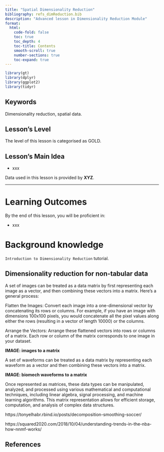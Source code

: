 ---
title: "Spatial Dimensionality Reduction"
bibliography: refs_dimReduction.bib
description: "Advanced lesson in Dimensionality Reduction Module"
format:
  html:
    code-fold: false
    toc: true
    toc_depth: 4
    toc-title: Contents
    smooth-scroll: true
    number-sections: true
    toc-expand: true
---

```{r,  warning=FALSE, message=FALSE, echo=FALSE}
library(gt)
library(dplyr)
library(ggplot2)
library(tidyr)
```

::: callout-tip
## Keywords

Dimensionality reduction, spatial data.
:::

::: callout-note
## Lesson's Level

The level of this lesson is categorised as GOLD.
:::

::: callout-tip
## Lesson's Main Idea

-   xxx  
:::

Data used in this lesson is provided by **XYZ**.

------------------------------------------------------------------------

# Learning Outcomes

By the end of this lesson, you will be proficient in:

- xxx

# Background knowledge

`Introduction to Dimensionality Reduction` tutorial.

## Dimensionality reduction for non-tabular data

A set of images can be treated as a data matrix by first representing each image as a vector, and then combining these vectors into a matrix. Here's a general process:

Flatten the Images: Convert each image into a one-dimensional vector by concatenating its rows or columns. For example, if you have an image with dimensions 100x100 pixels, you would concatenate all the pixel values along either the rows (resulting in a vector of length 10000) or the columns.

Arrange the Vectors: Arrange these flattened vectors into rows or columns of a matrix. Each row or column of the matrix corresponds to one image in your dataset.

**IMAGE: images to a matrix**

A set of waveforms can be treated as a data matrix by representing each waveform as a vector and then combining these vectors into a matrix.

**IMAGE: biomech waveforms to a matrix**

Once represented as matrices, these data types can be manipulated, analyzed, and processed using various mathematical and computational techniques, including linear algebra, signal processing, and machine learning algorithms. This matrix representation allows for efficient storage, computation, and analysis of complex data structures.

https://tonyelhabr.rbind.io/posts/decomposition-smoothing-soccer/

https://squared2020.com/2018/10/04/understanding-trends-in-the-nba-how-nnmf-works/



## References

::: {#refs}
:::




